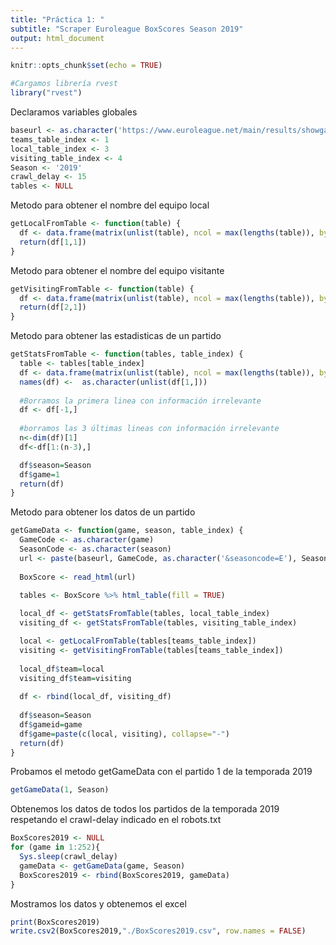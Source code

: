 ```yaml
---
title: "Práctica 1: "
subtitle: "Scraper Euroleague BoxScores Season 2019"
output: html_document
---
```


```r
knitr::opts_chunk$set(echo = TRUE)
```

```r
#Cargamos librería rvest
library("rvest")
```

Declaramos variables globales

```r
baseurl <- as.character('https://www.euroleague.net/main/results/showgame?gamecode=')
teams_table_index <- 1
local_table_index <- 3
visiting_table_index <- 4
Season <- '2019'
crawl_delay <- 15
tables <- NULL
```

Metodo para obtener el nombre del equipo local

```r
getLocalFromTable <- function(table) {
  df <- data.frame(matrix(unlist(table), ncol = max(lengths(table)), byrow = FALSE))
  return(df[1,1])
}
```

Metodo para obtener el nombre del equipo visitante

```r
getVisitingFromTable <- function(table) {
  df <- data.frame(matrix(unlist(table), ncol = max(lengths(table)), byrow = FALSE))
  return(df[2,1])
}
```

Metodo para obtener las estadisticas de un partido

```r
getStatsFromTable <- function(tables, table_index) {
  table <- tables[table_index]
  df <- data.frame(matrix(unlist(table), ncol = max(lengths(table)), byrow = FALSE))
  names(df) <-  as.character(unlist(df[1,]))
  
  #Borramos la primera linea con información irrelevante
  df <- df[-1,]
  
  #borramos las 3 últimas lineas con información irrelevante
  n<-dim(df)[1]
  df<-df[1:(n-3),]

  df$season=Season
  df$game=1
  return(df)
}
```

Metodo para obtener los datos de un partido

```r
getGameData <- function(game, season, table_index) {
  GameCode <- as.character(game)
  SeasonCode <- as.character(season)
  url <- paste(baseurl, GameCode, as.character('&seasoncode=E'), SeasonCode, sep="")
  
  BoxScore <- read_html(url)
  
  tables <- BoxScore %>% html_table(fill = TRUE)

  local_df <- getStatsFromTable(tables, local_table_index)
  visiting_df <- getStatsFromTable(tables, visiting_table_index)

  local <- getLocalFromTable(tables[teams_table_index])
  visiting <- getVisitingFromTable(tables[teams_table_index])
  
  local_df$team=local
  visiting_df$team=visiting
  
  df <- rbind(local_df, visiting_df)
  
  df$season=Season
  df$gameid=game
  df$game=paste(c(local, visiting), collapse="-")
  return(df)
}
```

Probamos el metodo getGameData con el partido 1 de la temporada 2019

```r
getGameData(1, Season)
```

Obtenemos los datos de todos los partidos de la temporada 2019 respetando el crawl-delay indicado en el robots.txt

```r
BoxScores2019 <- NULL
for (game in 1:252){
  Sys.sleep(crawl_delay)
  gameData <- getGameData(game, Season)
  BoxScores2019 <- rbind(BoxScores2019, gameData)
}
```

Mostramos los datos y obtenemos el excel

```r
print(BoxScores2019)
write.csv2(BoxScores2019,"./BoxScores2019.csv", row.names = FALSE)
```
